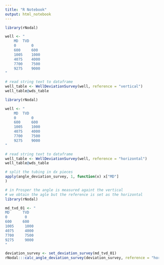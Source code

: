 ```yaml
---
title: "R Notebook"
output: html_notebook
---
```


```r
library(rNodal)

well <- "
    MD	TVD
    0	    0
    600	    600
    1005	1000
    4075	4000
    7700	7500
    9275	9000
"

# read string text to dataframe
well_table <- WellDeviationSurvey(well, reference = "vertical")
well_table@wds_table
```




```r
library(rNodal)

well <- "
    MD	TVD
    0	    0
    600	    600
    1005	1000
    4075	4000
    7700	7500
    9275	9000
"

# read string text to dataframe
well_table <- WellDeviationSurvey(well, reference = "horizontal")
well_table@wds_table
```





```r
# split the tubing in dx pieces
apply(angle_deviation_survey, 1, function(x) x["MD"] 
)
```





```r
# in Prosper the angle is measured againt the vertical
# we obtain the agle but the reference is set as the horizontal
library(rNodal)

md_tvd_01 <- "
MD      TVD 
0	     0	 
600	    600
1005	 1000
4075	 4000
7700	 7500
9275	 9000
"

deviation_survey <- set_deviation_survey(md_tvd_01)
rNodal:::calc_angle_deviation_survey(deviation_survey, reference = "horizontal")
```

